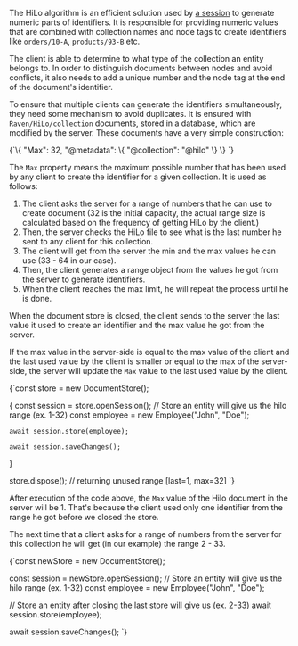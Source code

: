 
The HiLo algorithm is an efficient solution used by [a session](../session/what-is-a-session-and-how-does-it-work.mdx) to generate numeric parts of identifiers. It is responsible for providing numeric values that are combined with collection names and node tags to create identifiers like `orders/10-A`, `products/93-B` etc. 

The client is able to determine to what type of the collection an entity belongs to. In order to distinguish documents between nodes and avoid conflicts, it also needs to add a unique number and the node tag at the end of the document's identifier.

To ensure that multiple clients can generate the identifiers simultaneously, they need some mechanism to avoid duplicates. It is ensured with `Raven/HiLo/collection` documents, stored in a database, which are modified by the server. These documents have a very simple construction:

<TabItem value="json" label="json">
<CodeBlock language="json">
{`\{
    "Max": 32,
    "@metadata": \{
        "@collection": "@hilo"
    \}
\}
`}
</CodeBlock>
</TabItem>

The `Max` property means the maximum possible number that has been used by any client to create the identifier for a given collection. It is used as follows:

1. The client asks the server for a range of numbers that he can use to create document (32 is the initial capacity, the actual range size is calculated based on the frequency of getting HiLo by the client.)
2. Then, the server checks the HiLo file to see what is the last number he sent to any client for this collection.
3. The client will get from the server the min and the max values he can use (33 - 64 in our case).
4. Then, the client generates a range object from the values he got from the server to generate identifiers.
5. When the client reaches the max limit, he will repeat the process until he is done.

<Admonition type="note" title="Returning HiLo ranges" id="returning-hilo-ranges" href="#returning-hilo-ranges">
When the document store is closed, the client sends to the server the last value it used to create an identifier and the max value he got from the server.

If the max value in the server-side is equal to the max value of the client and the last used value by the client is smaller or equal to the max of the server-side, the server will update the `Max` value to the last used value by the client.

<TabItem value="return_hilo_1" label="return_hilo_1">
<CodeBlock language="js">
{`const store = new DocumentStore();

\{
    const session = store.openSession();
    // Store an entity will give us the hilo range (ex. 1-32)
    const employee = new Employee("John", "Doe");

    await session.store(employee);

    await session.saveChanges();
\}

store.dispose(); // returning unused range [last=1, max=32]
`}
</CodeBlock>
</TabItem>

After execution of the code above, the `Max` value of the Hilo document in the server will be 1. That's because the client used only one identifier from the range he got before we closed the store.

The next time that a client asks for a range of numbers from the server for this collection he will get (in our example) the range 2 - 33.

<TabItem value="return_hilo_2" label="return_hilo_2">
<CodeBlock language="js">
{`const newStore = new DocumentStore();

const session = newStore.openSession();
// Store an entity will give us the hilo range (ex. 1-32)
const employee = new Employee("John", "Doe");

// Store an entity after closing the last store will give us  (ex. 2-33)
await session.store(employee);

await session.saveChanges();
`}
</CodeBlock>
</TabItem>

</Admonition>


